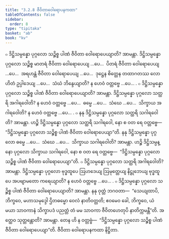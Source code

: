 ```yaml
---
title: "3.2.8 ဇီဝိတာဝေါရောပနကထာ"
tableOfContents: false
sidebar:
  order: 8
type: "tipitaka"
basket: "ab"
book: "kv"
---
```



<DynamicBreadcrumb />

<Division number="648" book="kv" e="ch" v="32" p="342">

<Paragraph number="2123" book="kv">
๐ ဒိဋ္ဌိသမ္ပန္နော ပုဂ္ဂလော သဉ္စိစ္စ ပါဏံ ဇီဝိတာ ဝေါရောပေယျာတိ? အာမန္တာ. ဒိဋ္ဌိသမ္ပန္နော ပုဂ္ဂလော သဉ္စိစ္စ မာတရံ ဇီဝိတာ ဝေါရောပေယျ …ပေ…  ပိတရံ ဇီဝိတာ ဝေါရောပေယျ …ပေ…  အရဟန္တံ ဇီဝိတာ ဝေါရောပေယျ …ပေ…  ဒုဋ္ဌေန စိတ္တေန တထာဂတဿ လောဟိတံ ဥပ္ပါဒေယျ …ပေ…  သံဃံ ဘိန္ဒေယျာတိ? န ဟေဝံ ဝတ္တဗ္ဗေ …ပေ… .
</Paragraph>

<Paragraph number="2124" book="kv">
๐ ဒိဋ္ဌိသမ္ပန္နော ပုဂ္ဂလော သဉ္စိစ္စ ပါဏံ ဇီဝိတာ ဝေါရောပေယျာတိ? အာမန္တာ. ဒိဋ္ဌိသမ္ပန္နော ပုဂ္ဂလော သတ္ထရိ အဂါရဝေါတိ? န ဟေဝံ ဝတ္တဗ္ဗေ …ပေ…  ဓမ္မေ …ပေ…  သံဃေ …ပေ…  သိက္ခာယ အဂါရဝေါတိ? န ဟေဝံ ဝတ္တဗ္ဗေ …ပေ… .
</Paragraph>

<Paragraph number="2125" book="kv">
๐ နနု ဒိဋ္ဌိသမ္ပန္နော ပုဂ္ဂလော သတ္ထရိ သဂါရဝေါတိ? အာမန္တာ. ဟဉ္စိ ဒိဋ္ဌိသမ္ပန္နော ပုဂ္ဂလော သတ္ထရိ သဂါရဝေါ, နော စ ဝတ ရေ ဝတ္တဗ္ဗေ—  “ဒိဋ္ဌိသမ္ပန္နော ပုဂ္ဂလော သဉ္စိစ္စ ပါဏံ ဇီဝိတာ ဝေါရောပေယျာ”တိ. နနု ဒိဋ္ဌိသမ္ပန္နော ပုဂ္ဂလော ဓမ္မေ …ပေ…  သံဃေ …ပေ…  သိက္ခာယ သဂါရဝေါတိ? အာမန္တာ. ဟဉ္စိ ဒိဋ္ဌိသမ္ပန္နော ပုဂ္ဂလော သိက္ခာယ သဂါရဝေါ, နော စ ဝတ ရေ ဝတ္တဗ္ဗေ—  “ဒိဋ္ဌိသမ္ပန္နော ပုဂ္ဂလော သဉ္စိစ္စ ပါဏံ ဇီဝိတာ ဝေါရောပေယျာ”တိ.
</Paragraph>

</Division>
<Division number="649" book="kv" e="ch" v="32" p="342">

<Paragraph number="2126" book="kv">
๐ ဒိဋ္ဌိသမ္ပန္နော ပုဂ္ဂလော သတ္ထရိ အဂါရဝေါတိ? အာမန္တာ. ဒိဋ္ဌိသမ္ပန္နော ပုဂ္ဂလော ဗုဒ္ဓထူပေ ဩဟဒေယျ ဩမုတ္တေယျ နိဋ္ဌုဘေယျ ဗုဒ္ဓထူပေ အပဗျာမတော ကရေယျာတိ? န ဟေဝံ ဝတ္တဗ္ဗေ …ပေ… .
</Paragraph>

<Paragraph number="2127" book="kv">
๐ ဒိဋ္ဌိသမ္ပန္နော ပုဂ္ဂလော သဉ္စိစ္စ ပါဏံ ဇီဝိတာ ဝေါရောပေယျာတိ? အာမန္တာ. နနု ဝုတ္တံ ဘဂဝတာ—  “သေယျထာပိ, ဘိက္ခဝေ, မဟာသမုဒ္ဒေါ ဌိတဓမ္မော ဝေလံ နာတိဝတ္တတိ; ဧဝမေဝ ခေါ, ဘိက္ခဝေ, ယံ မယာ သာဝကာနံ သိက္ခာပဒံ ပညတ္တံ တံ မမ သာဝကာ ဇီဝိတဟေတုပိ နာတိက္ကမန္တီ”တိ. အတ္ထေဝ သုတ္တန္တောတိ? အာမန္တာ. တေန ဟိ န ဝတ္တဗ္ဗံ—  “ဒိဋ္ဌိသမ္ပန္နော ပုဂ္ဂလော သဉ္စိစ္စ ပါဏံ ဇီဝိတာ ဝေါရောပေယျာ”တိ.

</Paragraph>
</Division>

<Paragraph number="2128" type="center" book="kv">
ဇီဝိတာ ဝေါရောပနကထာ နိဋ္ဌိတာ.
</Paragraph>